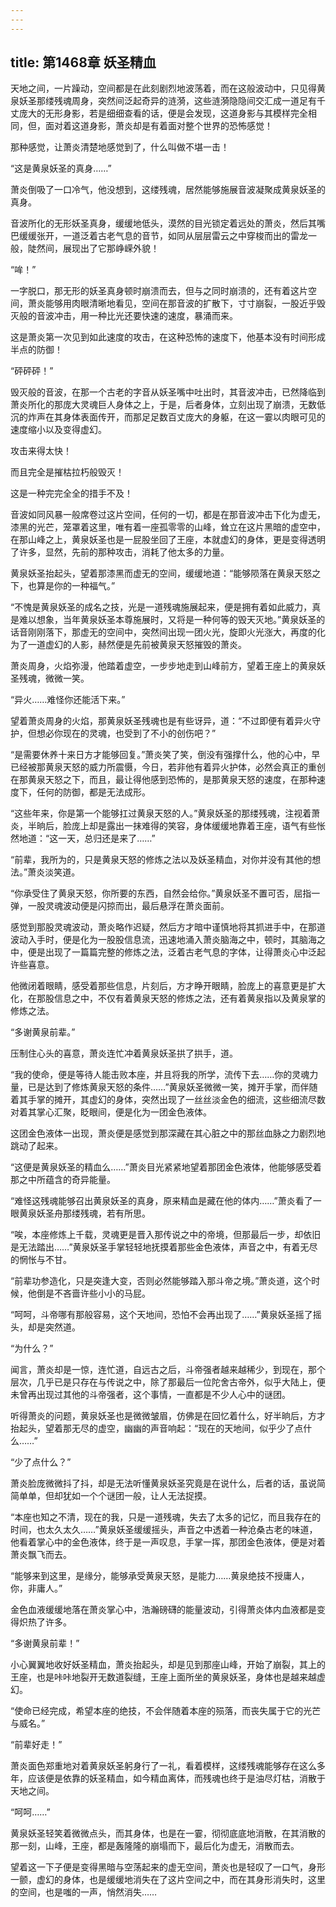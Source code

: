 ```yaml
---
---
---
```

title: 第1468章 妖圣精血
---



天地之间，一片躁动，空间都是在此刻剧烈地波荡着，而在这般波动中，只见得黄泉妖圣那缕残魂周身，突然间泛起奇异的涟漪，这些涟漪隐隐间交汇成一道足有千丈庞大的无形身影，若是细细查看的话，便是会发现，这道身影与其模样完全相同，但，面对着这道身影，萧炎却是有着面对整个世界的恐怖感觉！

那种感觉，让萧炎清楚地感觉到了，什么叫做不堪一击！

“这是黄泉妖圣的真身……”

萧炎倒吸了一口冷气，他没想到，这缕残魂，居然能够施展音波凝聚成黄泉妖圣的真身。

音波所化的无形妖圣真身，缓缓地低头，漠然的目光锁定着远处的萧炎，然后其嘴巴缓缓张开，一道泛着古老气息的音节，如同从层层雷云之中穿梭而出的雷龙一般，陡然间，展现出了它那峥嵘外貌！

“哞！”

一字脱口，那无形的妖圣真身顿时崩溃而去，但与之同时崩溃的，还有着这片空间，萧炎能够用肉眼清晰地看见，空间在那音波的扩散下，寸寸崩裂，一股近乎毁灭般的音波冲击，用一种比光还要快速的速度，暴涌而来。

这是萧炎第一次见到如此速度的攻击，在这种恐怖的速度下，他基本没有时间形成半点的防御！

“砰砰砰！”

毁灭般的音波，在那一个古老的字音从妖圣嘴中吐出时，其音波冲击，已然降临到萧炎所化的那庞大灵魂巨人身体之上，于是，后者身体，立刻出现了崩溃，无数低沉的炸声在其身体表面传开，而那足足数百丈庞大的身躯，在这一霎以肉眼可见的速度缩小以及变得虚幻。

攻击来得太快！

而且完全是摧枯拉朽般毁灭！

这是一种完完全全的措手不及！

音波如同风暴一般席卷过这片空间，任何的一切，都是在那音波冲击下化为虚无，漆黑的光芒，笼罩着这里，唯有着一座孤零零的山峰，耸立在这片黑暗的虚空中，在那山峰之上，黄泉妖圣也是一屁股坐回了王座，本就虚幻的身体，更是变得透明了许多，显然，先前的那种攻击，消耗了他太多的力量。

黄泉妖圣抬起头，望着那漆黑而虚无的空间，缓缓地道：“能够陨落在黄泉天怒之下，也算是你的一种福气。”

“不愧是黄泉妖圣的成名之技，光是一道残魂施展起来，便是拥有着如此威力，真是难以想象，当年黄泉妖圣本尊施展时，又将是一种何等的毁天灭地。”黄泉妖圣的话音刚刚落下，那虚无的空间中，突然间出现一团火光，旋即火光涨大，再度的化为了一道虚幻的人影，赫然便是先前被黄泉天怒摧毁的萧炎。

萧炎周身，火焰弥漫，他踏着虚空，一步步地走到山峰前方，望着王座上的黄泉妖圣残魂，微微一笑。

“异火……难怪你还能活下来。”

望着萧炎周身的火焰，那黄泉妖圣残魂也是有些讶异，道：“不过即便有着异火守护，但想必你现在的灵魂，也受到了不小的创伤吧？”

“是需要休养十来日方才能够回复。”萧炎笑了笑，倒没有强撑什么，他的心中，早已经被那黄泉天怒的威力所震慑，今日，若非他有着异火护体，必然会真正的重创在那黄泉天怒之下，而且，最让得他感到恐怖的，是那黄泉天怒的速度，在那种速度下，任何的防御，都是无法成形。

“这些年来，你是第一个能够扛过黄泉天怒的人。”黄泉妖圣的那缕残魂，注视着萧炎，半晌后，脸庞上却是露出一抹难得的笑容，身体缓缓地靠着王座，语气有些怅然地道：“这一天，总归还是来了……”

“前辈，我所为的，只是黄泉天怒的修炼之法以及妖圣精血，对你并没有其他的想法。”萧炎淡笑道。

“你承受住了黄泉天怒，你所要的东西，自然会给你。”黄泉妖圣不置可否，屈指一弹，一股灵魂波动便是闪掠而出，最后悬浮在萧炎面前。

感觉到那股灵魂波动，萧炎略作迟疑，然后方才暗中谨慎地将其抓进手中，在那道波动入手时，便是化为一股股信息流，迅速地涌入萧炎脑海之中，顿时，其脑海之中，便是出现了一篇篇完整的修炼之法，泛着古老气息的字体，让得萧炎心中泛起许些喜意。

他微闭着眼睛，感受着那些信息，片刻后，方才睁开眼睛，脸庞上的喜意更是扩大化，在那股信息之中，不仅有着黄泉天怒的修炼之法，还有着黄泉指以及黄泉掌的修炼之法。

“多谢黄泉前辈。”

压制住心头的喜意，萧炎连忙冲着黄泉妖圣拱了拱手，道。

“我的使命，便是等待人能击败本座，并且将我的所学，流传下去……你的灵魂力量，已是达到了修炼黄泉天怒的条件……”黄泉妖圣微微一笑，摊开手掌，而伴随着其手掌的摊开，其虚幻的身体，突然出现了一丝丝淡金色的细流，这些细流尽数对着其掌心汇聚，眨眼间，便是化为一团金色液体。

这团金色液体一出现，萧炎便是感觉到那深藏在其心脏之中的那丝血脉之力剧烈地跳动了起来。

“这便是黄泉妖圣的精血么……”萧炎目光紧紧地望着那团金色液体，他能够感受着那之中所蕴含的奇异能量。

“难怪这残魂能够召出黄泉妖圣的真身，原来精血是藏在他的体内……”萧炎看了一眼黄泉妖圣舟那缕残魂，若有所思。

“唉，本座修炼上千载，灵魂更是晋入那传说之中的帝境，但那最后一步，却依旧是无法踏出……”黄泉妖圣手掌轻轻地抚摸着那些金色液体，声音之中，有着无尽的惘怅与不甘。

“前辈功参造化，只是突逢大变，否则必然能够踏入那斗帝之境。”萧炎道，这个时候，他倒是不吝啬许些小小的马屁。

“呵呵，斗帝哪有那般容易，这个天地间，恐怕不会再出现了……”黄泉妖圣摇了摇头，却是突然道。

“为什么？”

闻言，萧炎却是一惊，连忙道，自远古之后，斗帝强者越来越稀少，到现在，那个层次，几乎已是只存在与传说之中，除了那最后一位陀舍古帝外，似乎大陆上，便未曾再出现过其他的斗帝强者，这个事情，一直都是不少人心中的谜团。

听得萧炎的问题，黄泉妖圣也是微微皱眉，仿佛是在回忆着什么，好半晌后，方才抬起头，望着那无尽的虚空，幽幽的声音响起：“现在的天地间，似乎少了点什么……”

“少了点什么？”

萧炎脸庞微微抖了抖，却是无法听懂黄泉妖圣究竟是在说什么，后者的话，虽说简简单单，但却犹如一个个谜团一般，让人无法捉摸。

“本座也知之不清，现在的我，只是一道残魂，失去了太多的记忆，而且我存在的时间，也太久太久……”黄泉妖圣缓缓摇头，声音之中透着一种沧桑古老的味道，他看着掌心中的金色液体，终于是一声叹息，手掌一挥，那团金色液体，便是对着萧炎飘飞而去。

“能够来到这里，是缘分，能够承受黄泉天怒，是能力……黄泉绝技不授庸人，你，非庸人。”

金色血液缓缓地落在萧炎掌心中，浩瀚磅礴的能量波动，引得萧炎体内血液都是变得炽热了许多。

“多谢黄泉前辈！”

小心翼翼地收好妖圣精血，萧炎抬起头，却是见到那座山峰，开始了崩裂，其上的王座，也是咔咔地裂开无数道裂缝，王座上面所坐的黄泉妖圣，身体也是越来越虚幻。

“使命已经完成，希望本座的绝技，不会伴随着本座的殒落，而丧失属于它的光芒与威名。”

“前辈好走！”

萧炎面色郑重地对着黄泉妖圣躬身行了一礼，看着模样，这缕残魂能够存在这么多年，应该便是依靠的妖圣精血，如今精血离体，而残魂也终于是油尽灯枯，消散于天地之间。

“呵呵……”

黄泉妖圣轻笑着微微点头，而其身体，也是在一霎，彻彻底底地消散，在其消散的那一刻，山峰，王座，都是轰隆隆的崩塌而下，最后化为虚无，消散而去。

望着这一下子便是变得黑暗与空荡起来的虚无空间，萧炎也是轻叹了一口气，身形一颤，虚幻的身体，也是缓缓地消失在了这片空间之中，而在其身形消失时，这里的空间，也是嗤的一声，悄然消失……